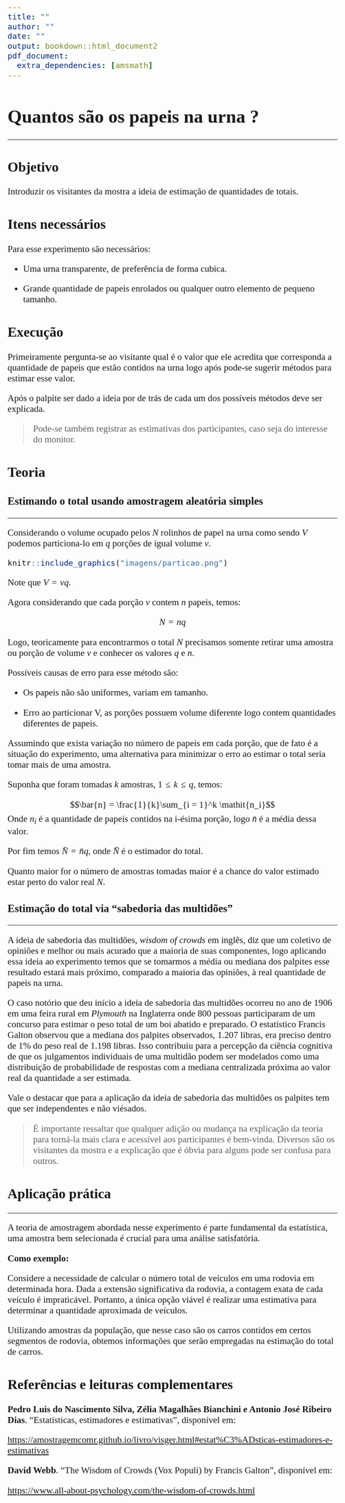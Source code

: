 ```yaml
---
title: ""
author: ""
date: ""
output: bookdown::html_document2
pdf_document:
  extra_dependencies: [amsmath]
---
```


<style type="text/css">
  body{
  font-family: Calibri;
  font-size: 16pt;}
  p.caption{
  font-size: 13pt;}
</style>


# Quantos são os papeis na urna ?
***

## Objetivo

Introduzir os visitantes da mostra a ideia de estimação de quantidades de totais.

## Itens necessários

Para esse experimento são necessários:

* Uma urna transparente, de preferência de forma cubica.

* Grande quantidade de papeis enrolados ou qualquer outro elemento de pequeno tamanho.


## Execução

Primeiramente pergunta-se ao visitante qual é o valor que ele acredita que corresponda a quantidade de papeis que estão contidos na urna logo após pode-se sugerir métodos para estimar esse valor.

Após o palpite ser dado a ideia por de trás de cada um dos possíveis métodos deve ser explicada.

> Pode-se também registrar as estimativas dos participantes, caso seja do interesse do monitor.

## Teoria

### Estimando o total usando amostragem aleatória simples

***

Considerando o volume ocupado pelos $N$ rolinhos de papel na urna como sendo $V$ podemos particiona-lo em $q$ porções de igual volume $v$.

```r
knitr::include_graphics("imagens/particao.png")
```

Note que $V = vq$.

Agora considerando que cada porção $v$ contem $n$ papeis, temos:

$$ N = nq$$

Logo, teoricamente para encontrarmos o total $N$ precisamos somente retirar uma amostra ou porção de volume $v$ e conhecer os valores $q$ e $n$.

Possíveis causas de erro para esse método são:

* Os papeis não são uniformes, variam em tamanho.

* Erro ao particionar V, as porções possuem volume diferente logo contem quantidades diferentes de papeis.


Assumindo que exista variação no número de papeis em cada porção, que de fato é a situação do experimento, uma alternativa para minimizar o erro ao estimar o total seria tomar mais de uma amostra.


Suponha que foram tomadas $k$ amostras, $1\leq k \leq q$, temos:

$$\bar{n} = \frac{1}{k}\sum_{i = 1}^k \mathit{n_i}$$
Onde $n_i$ é a quantidade de papeis contidos na i-ésima porção, logo $\bar{n}$ é a média dessa valor.

Por fim temos $\bar{N} = \bar{n}q$, onde $\bar{N}$ é o estimador do total.

Quanto maior for o número de amostras tomadas maior é a chance do valor estimado estar perto do valor real $N$.

### Estimação do total via "sabedoria das multidões"
***

A ideia de sabedoria das multidões, *wisdom of crowds* em inglês, diz que um coletivo de opiniões e melhor ou mais acurado que a maioria de suas componentes, logo aplicando essa ideia ao experimento temos que se tomarmos a média ou mediana dos palpites esse resultado estará mais próximo, comparado a maioria das opiniões, à real quantidade de papeis na urna.

O caso notório que deu início a ideia de sabedoria das multidões ocorreu no ano de 1906 em uma feira rural em *Plymouth* na Inglaterra onde 800 pessoas participaram de um concurso para estimar o peso total de um boi abatido e preparado. O estatístico Francis Galton observou que a mediana dos palpites observados, 1.207 libras, era preciso dentro de 1\% do peso real de 1.198 libras. Isso contribuiu para a percepção da ciência cognitiva de que os julgamentos individuais de uma multidão podem ser modelados como uma distribuição de probabilidade de respostas com a mediana centralizada próxima ao valor real da quantidade a ser estimada.

Vale o destacar que para a aplicação da ideia de sabedoria das multidões os palpites tem que ser independentes e não viésados.

> É importante ressaltar que qualquer adição ou mudança na explicação da teoria para torná-la mais clara e acessível aos participantes é bem-vinda. Diversos são os visitantes da mostra e a explicação que é óbvia para alguns pode ser confusa para outros.

## Aplicação prática
***

A teoria de amostragem abordada nesse experimento é parte fundamental da estatística, uma amostra bem selecionada é crucial para uma análise satisfatória. 

**Como exemplo:**

Considere a necessidade de calcular o número total de veículos em uma rodovia em determinada hora. Dada a extensão significativa da rodovia, a contagem exata de cada veículo é impraticável. Portanto, a única opção viável é realizar uma estimativa para determinar a quantidade aproximada de veículos.

Utilizando amostras da população, que nesse caso são os carros contidos em certos segmentos de rodovia, obtemos informações que serão empregadas na estimação do total de carros.


## Referências e leituras complementares 

**Pedro Luis do Nascimento Silva, Zélia Magalhães Bianchini e Antonio José Ribeiro Dias**. "Estatísticas, estimadores e estimativas", disponível em:

<https://amostragemcomr.github.io/livro/visger.html#estat%C3%ADsticas-estimadores-e-estimativas>

**David Webb**. "The Wisdom of Crowds (Vox Populi) by Francis Galton", disponível em:

<https://www.all-about-psychology.com/the-wisdom-of-crowds.html>











